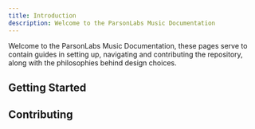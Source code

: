 ```yaml
---
title: Introduction 
description: Welcome to the ParsonLabs Music Documentation
---
```


Welcome to the ParsonLabs Music Documentation, these pages serve to contain guides in setting up, navigating and contributing the repository, along with the philosophies behind design choices.

## Getting Started

<Cards>
  <Card title="TrueNas Scale" description="Deploy to TrueNas Scale with custom-app from TrueCharts" href="/docs/getting-started/truenas-scale" />
  <Card title="Docker" description="Deploy with Docker Compose" href="/docs/getting-started/docker" />
  <Card title="Locally" description="Host the application locally." href="/docs/getting-started/locally" />
</Cards>

## Contributing

<Cards>
  <Card title="Contribution Guide" description="Guide to Contributing to the ParsonLabs Music Repository" href="/docs/contributing/contribution-guide" />
  <Card title="How To" description="A Guide on finding information that is not covered in the documentation." href="/docs/contributing/how-to" />
  <Card title="Reporting Bugs" description="Guide to Reporting Bugs through Github Issues" href="/docs/contributing/reporting-bugs" />
  <Card title="Requesting Features" description="Guide to Requesting Features through Github Issues"href="/docs/contributing/reporting-bugs" />
</Cards>